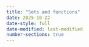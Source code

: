 ```yaml
---
title: "Sets and functions"
date: 2025-10-22
date-style: full
date-modified: last-modified
number-sections: true
---
```



